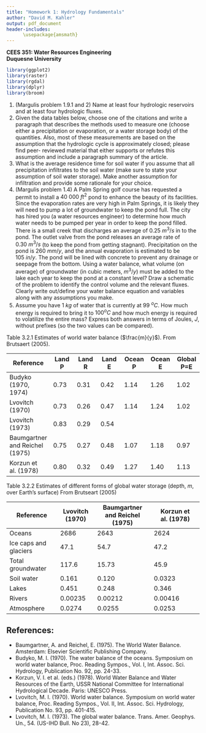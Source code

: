 ```yaml
---
title: "Homework 1: Hydrology Fundamentals"
author: "David M. Kahler"
output: pdf_document
header-includes: 
      \usepackage{amsmath}
---
```

**CEES 351: Water Resources Engineering**  
**Duquesne University**  

```r
library(ggplot2)
library(raster)
library(rgdal)
library(dplyr)
library(broom)
```

1. (Margulis problem 1.9.1 and 2) Name at least four hydrologic reservoirs and at least four hydrologic fluxes.
2. Given the data tables below, choose one of the citations and write a paragraph that describes the methods used to measure one (choose either a precipitation or evaporation, or a water storage body) of the quantities. Also, most of these measurements are based on the assumption that the hydrologic cycle is approximately closed; please find peer- reviewed material that either supports or refutes this assumption and include a paragraph summary of the article.
3. What is the average residence time for soil water if you assume that all precipitation infiltrates to the soil water (make sure to state your assumption of soil water storage). Make another assumption for infiltration and provide some rationale for your choice.
4. (Margulis problem 1.4) A Palm Spring golf course has requested a permit to install a $40\ 000\ ft^2$ pond to enhance the beauty of its facilities. Since the evaporation rates are very high in Palm Springs, it is likely they will need to pump a lot of groundwater to keep the pond full. The city has hired you (a water resources engineer) to determine how much water needs to be pumped per year in order to keep the pond filled. There is a small creek that discharges an average of $0.25\ m^3/s$ in to the pond. The outlet valve from the pond releases an average rate of $0.30\ m^3/s$ (to keep the pond from getting stagnant).  Precipitation on the pond is $260\ mm/y$, and the annual evaporation is estimated to be $105\ in/y$. The pond will be lined with concrete to prevent any drainage or seepage from the bottom. Using a water balance, what volume (on average) of groundwater (in cubic meters, $m^3/y$) must be added to the lake each year to keep the pond at a constant level?  Draw a schematic of the problem to identify the control volume and the relevant fluxes. Clearly write out/define your water balance equation and variables along with any assumptions you make.  
5. Assume you have $1\ kg$ of water that is currently at $99\ ^o C$.  How much energy is required to bring it to $100 ^o C$ and how much energy is required to volatilize the entire mass?  Express both answers in terms of Joules, $J$, without prefixes (so the two values can be compared).  

Table 3.2.1  Estimates of world water balance ($\frac{m}{y}$).  From Brutsaert (2005).  

|Reference                    |Land P|Land R|Land E|Ocean P|Ocean E|Global P=E|
|---|---|---|---|---|---|---|
Budyko (1970, 1974)           |0.73  |0.31  |0.42  |1.14   |1.26   |1.02      |
Lvovitch (1970)               |0.73  |0.26  |0.47  |1.14   |1.24   |1.02      |
Lvovitch (1973)               |0.83  |0.29  |0.54  |       |       |          |
Baumgartner and Reichel (1975)|0.75  |0.27  |0.48  |1.07   |1.18   |0.97      |
Korzun et al. (1978)          |0.80  |0.32  |0.49  |1.27   |1.40   |1.13      |

Table 3.2.2 Estimates of different forms of global water storage (depth, $m$, over Earth’s surface)
From Brutseart (2005)  

|Reference             |Lvovitch (1970) |Baumgartner and Reichel (1975) |Korzun et al. (1978) |  
|----------------------|----------------|-------------------------|---------------------|  
|Oceans                |2686            |2643                     |2624                 |  
|Ice caps and glaciers |47.1            |54.7                     |47.2                 |  
|Total groundwater     |117.6           |15.73                    |45.9                 |  
|Soil water            |0.161           |0.120                    |0.0323               |  
|Lakes                 |0.451           |0.248                    |0.346                |  
|Rivers                |0.00235         |0.00212                  |0.00416              |  
|Atmosphere            |0.0274          |0.0255                   |0.0253               |  

## References: 
- Baumgartner, A. and Reichel, E. (1975). The World Water Balance. Amsterdam: Elsevier Scientific Publishing Company.
- Budyko, M. I. (1970). The water balance of the oceans. Symposium on world water balance, Proc. Reading Sympos., Vol. I, Int. Assoc. Sci. Hydrology, Publication No. 92, pp. 24-33.  
- Korzun, V. I. et al. (eds.) (1978). World Water Balance and Water Resources of the Earth, USSR National Committee for International Hydrological Decade. Paris: UNESCO Press.  
- Lvovitch, M. I. (1970). World water balance. Symposium on world water balance, Proc. Reading Sympos., Vol. II, Int. Assoc. Sci. Hydrology, Publication No. 93, pp. 401-415.  
- Lvovitch, M. I. (1973). The global water balance. Trans. Amer. Geophys. Un., 54. (US-IHD Bull. No 23), 28-42.  
